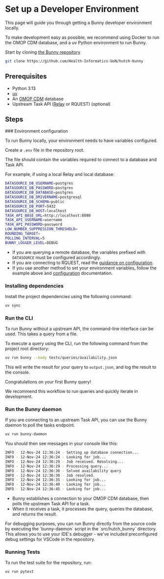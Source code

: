 
# Set up a Developer Environment

This page will guide you through getting a Bunny developer environment locally.

To make development easy as possible, we recommend using Docker to run the OMOP CDM database, and a uv Python environment to run Bunny.

Start by cloning [the Bunny repository](https://github.com/Health-Informatics-UoN/hutch-bunny)

```bash copy
git clone https://github.com/Health-Informatics-UoN/hutch-bunny
```

## Prerequisites

- Python 3.13
- [uv](https://github.com/astral-sh/uv)
- An [OMOP CDM](omop_cdm) database
- Upstream Task API ([Relay](/relay) or RQUEST) (optional)

## Steps
<Steps>
### Environment configuration

To run Bunny locally, your environment needs to have variables configured.

Create a `.env` file in the repository root.

The file should contain the variables required to connect to a database and Task API.

For example, if using a local Relay and local database:

```sh copy
DATASOURCE_DB_USERNAME=postgres
DATASOURCE_DB_PASSWORD=postgres
DATASOURCE_DB_DATABASE=postgres
DATASOURCE_DB_DRIVERNAME=postgresql
DATASOURCE_DB_SCHEMA=public
DATASOURCE_DB_PORT=5432
DATASOURCE_DB_HOST=localhost
TASK_API_BASE_URL=http://localhost:8080
TASK_API_USERNAME=username
TASK_API_PASSWORD=password
LOW_NUMBER_SUPPRESSION_THRESHOLD=
ROUNDING_TARGET=
POLLING_INTERVAL=5
BUNNY_LOGGER_LEVEL=DEBUG
```

- If you are querying a remote database, the variables prefixed with `DATASOURCE` must be configured accordingly.
- If you are connecting to RQUEST, read the [guidance on configuration](/bunny/how_to/connect_rquest).
- If you use another method to set your environment variables, follow the example above and [configuration](/bunny/config) documentation.

### Installing dependencies

Install the project dependencies using the following command:
```bash copy
uv sync
```

### Run the CLI

To run Bunny without a upstream API, the command-line interface can be used. This takes a query from a file.

To execute a query using the CLI, run the following command from the project root directory:
```bash copy
uv run bunny --body tests/queries/availability.json
```

This will write the result for your query to `output.json`, and log the result to the console.

<Callout emoji="🎉">Congratulations on your first Bunny query!</Callout>

We recommend this workflow to run queries and quickly iterate in development.

### Run the Bunny daemon

If you are connecting to an upstream Task API, you can use the Bunny daemon to poll the tasks endpoint.

```bash copy
uv run bunny-daemon
```

You should then see messages in your console like this:

```bash
INFO - 12-Nov-24 12:36:24 - Setting up database connection...
INFO - 12-Nov-24 12:36:24 - Looking for job...
INFO - 12-Nov-24 12:36:29 - Job received. Resolving...
INFO - 12-Nov-24 12:36:29 - Processing query...
INFO - 12-Nov-24 12:36:30 - Solved availability query
INFO - 12-Nov-24 12:36:30 - Job resolved.
INFO - 12-Nov-24 12:36:35 - Looking for job...
INFO - 12-Nov-24 12:36:40 - Looking for job...
INFO - 12-Nov-24 12:36:45 - Looking for job...
```

- Bunny establishes a connection to your OMOP CDM database, then polls the upstream Task API for a task.
- When it receives a task, it processes the query, queries the database, and returns the result.

<Callout emoji="🐇">
For debugging purposes, you can run Bunny directly from the source code by executing the `bunny-daemon` script in the `src/hutch_bunny` directory. This allows you to use your IDE's debugger - we've included preconfigured debug settings for VSCode in the repository.
</Callout>


### Running Tests

To run the test suite for the repository, run:

```bash copy
uv run pytest
```

</Steps>

